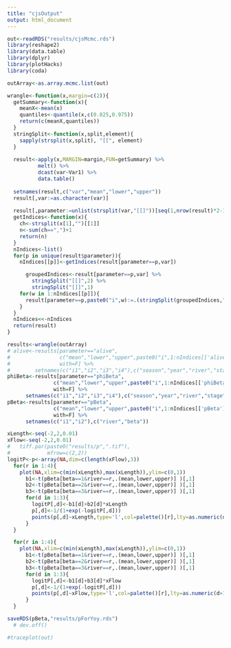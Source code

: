 ```yaml
---
title: "cjsOutput"
output: html_document
---
```

```r
out<-readRDS("results/cjsMcmc.rds")
library(reshape2)
library(data.table)
library(dplyr)
library(plotHacks)
library(coda)

outArray<-as.array.mcmc.list(out)

wrangle<-function(x,margin=c(2)){
  getSummary<-function(x){
    meanX<-mean(x)
    quantiles<-quantile(x,c(0.025,0.975))
    return(c(meanX,quantiles))
  }
  stringSplit<-function(x,split,element){
    sapply(strsplit(x,split), "[[", element)
  }
  
  result<-apply(x,MARGIN=margin,FUN=getSummary) %>%
          melt() %>%
          dcast(var~Var1) %>%
          data.table()
    
  setnames(result,c("var","mean","lower","upper"))
  result[,var:=as.character(var)]
  
  result[,parameter:=unlist(strsplit(var,"[[]"))[seq(1,nrow(result)*2-1,2)]]
  getIndices<-function(x){
    ch<-strsplit(x[1],"")[[1]]
    n<-sum(ch==",")+1
    return(n)
  }
  nIndices<-list()
  for(p in unique(result$parameter)){
    nIndices[[p]]<-getIndices(result[parameter==p,var])

      groupedIndices<-result[parameter==p,var] %>%
        stringSplit("[[]",2) %>% 
        stringSplit("[]]",1)
    for(w in 1:nIndices[[p]]){
      result[parameter==p,paste0("i",w):=.(stringSplit(groupedIndices,",",w))]
    }
  }
  nIndices<<-nIndices
  return(result)
}

results<-wrangle(outArray)
# alive<-results[parameter=="alive",
#                c("mean","lower","upper",paste0("i",1:nIndices[['alive']])),
#                with=F] %>%
#        setnames(c("i1","i2","i3","i4"),c("season","year","river","stage"))
phiBeta<-results[parameter=="phiBeta",
               c("mean","lower","upper",paste0("i",1:nIndices[['phiBeta']])),
               with=F] %>%
      setnames(c("i1","i2","i3","i4"),c("season","year","river","stage"))
pBeta<-results[parameter=="pBeta",
               c("mean","lower","upper",paste0("i",1:nIndices[['pBeta']])),
               with=F] %>%
      setnames(c("i1","i2"),c("river","beta"))
```

```r
xLength<-seq(-2,2,0.01)
xFlow<-seq(-2,2,0.01)
#   tiff.par(paste0("results/p",".tif"),
#            mfrow=c(2,2))
logitP<-p<-array(NA,dim=c(length(xFlow),3))
  for(r in 1:4){
    plot(NA,xlim=c(min(xLength),max(xLength)),ylim=c(0,1))
      b1<-t(pBeta[beta==1&river==r,.(mean,lower,upper)] )[,1]
      b2<-t(pBeta[beta==2&river==r,.(mean,lower,upper)] )[,1]
      b3<-t(pBeta[beta==3&river==r,.(mean,lower,upper)] )[,1]
      for(d in 1:3){
        logitP[,d]<-b1[d]+b2[d]*xLength
        p[,d]<-1/(1+exp(-logitP[,d]))
        points(p[,d]~xLength,type='l',col=palette()[r],lty=as.numeric(d>1)+1)
      }
  }

  for(r in 1:4){
    plot(NA,xlim=c(min(xLength),max(xLength)),ylim=c(0,1))
      b1<-t(pBeta[beta==1&river==r,.(mean,lower,upper)] )[,1]
      b2<-t(pBeta[beta==2&river==r,.(mean,lower,upper)] )[,1]
      b3<-t(pBeta[beta==3&river==r,.(mean,lower,upper)] )[,1]
      for(d in 1:3){
        logitP[,d]<-b1[d]+b3[d]*xFlow
        p[,d]<-1/(1+exp(-logitP[,d]))
        points(p[,d]~xFlow,type='l',col=palette()[r],lty=as.numeric(d>1)+1)
      }
  }

saveRDS(pBeta,"results/pForYoy.rds")
  # dev.off()

```

```r
#traceplot(out)
```